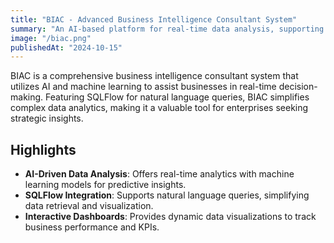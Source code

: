 ```yaml
---
title: "BIAC - Advanced Business Intelligence Consultant System"
summary: "An AI-based platform for real-time data analysis, supporting SQLFlow and machine learning for enhanced decision-making."
image: "/biac.png"
publishedAt: "2024-10-15"
---
```


BIAC is a comprehensive business intelligence consultant system that utilizes AI and machine learning to assist businesses in real-time decision-making. Featuring SQLFlow for natural language queries, BIAC simplifies complex data analytics, making it a valuable tool for enterprises seeking strategic insights.

## Highlights

- **AI-Driven Data Analysis**: Offers real-time analytics with machine learning models for predictive insights.
- **SQLFlow Integration**: Supports natural language queries, simplifying data retrieval and visualization.
- **Interactive Dashboards**: Provides dynamic data visualizations to track business performance and KPIs.
